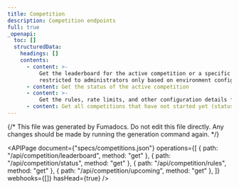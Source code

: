 ```yaml
---
title: Competition
description: Competition endpoints
full: true
_openapi:
  toc: []
  structuredData:
    headings: []
    contents:
      - content: >-
          Get the leaderboard for the active competition or a specific competition. Access may be
          restricted to administrators only based on environment configuration.
      - content: Get the status of the active competition
      - content: >-
          Get the rules, rate limits, and other configuration details for the competition
      - content: Get all competitions that have not started yet (status=PENDING)
---
```


{/* This file was generated by Fumadocs. Do not edit this file directly. Any changes should be made by running the generation command again. */}

<APIPage
  document={"specs/competitions.json"}
  operations={[
    { path: "/api/competition/leaderboard", method: "get" },
    { path: "/api/competition/status", method: "get" },
    { path: "/api/competition/rules", method: "get" },
    { path: "/api/competition/upcoming", method: "get" },
  ]}
  webhooks={[]}
  hasHead={true}
/>
